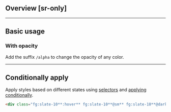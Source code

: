 ## Overview [sr-only]
<Overview/>

---

## Basic usage
### With opacity
Add the suffix `/alpha` to change the opacity of any color.
<Basic className="fg:blue/.15" />

---

## Conditionally apply
Apply styles based on different states using [selectors](/guide/state-selectors) and [applying conditionally](/guide/applying-conditionally).
```html
<div class="fg:slate-10**:hover** fg:slate-10**@sm** fg:slate-10**@dark** fg:slate-10**@print**">…</div>
```

